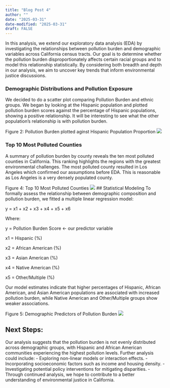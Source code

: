 ```yaml
---
title: "Blog Post 4"
author: ""
date: "2025-03-31"
date-modified: "2025-03-31"
draft: FALSE
---
```


In this analysis, we extend our exploratory data analysis (EDA) by investigating the relationships between pollution burden and demographic variables across California census tracts. Our goal is to determine whether the pollution burden disproportionately affects certain racial groups and to model this relationship statistically. By considering both breadth and depth in our analysis, we aim to uncover key trends that inform environmental justice discussions.

### Demographic Distributions and Pollution Exposure
We decided to do a scatter plot comparing Pollution Burden and ethnic groups. We began by looking at the Hispanic population and plotted pollution burden scores against the percentage of Hispanic populations, showing a positive relationship. It will be interesting to see what the other population’s relationship is with pollution burden. 

Figure 2: Pollution Burden plotted aginst Hispanic Population Proportion 
![](http://127.0.0.1:14795/chunk_output/s/BB6FBB80/c3c9qjf1v22oi/000012.png?resize=2)

### Top 10 Most Polluted Counties
A summary of pollution burden by county reveals the ten most polluted counties in California. This ranking highlights the regions with the greatest environmental challenges. The most polluted county resulted in Los Angeles which confirmed our assumptions before EDA. This is reasonable as Los Angeles is a very densely populated county. 

Figure 4: Top 10 Most Polluted Counties 
![](http://127.0.0.1:14795/chunk_output/s/BB6FBB80/cqvu9jk712dj6/000012.png?resize=3g)
## Statistical Modeling
To formally assess the relationship between demographic composition and pollution burden, we fitted a multiple linear regression model:
    
y = x1 + x2 + x3 + x4 + x5 + x6

Where:

y = Pollution Burden Score <- our predictor variable

x1 = Hispanic (%)

x2 = African American (%)

x3 = Asian American (%)

x4 = Native American (%)

x5 = Other/Multiple (%)
    
Our model estimates indicate that higher percentages of Hispanic, African American, and Asian American populations are associated with increased pollution burden, while Native American and Other/Multiple groups show weaker associations.

Figure 5: Demographic Predictors of Pollution Burden
![](http://127.0.0.1:14795/chunk_output/s/BB6FBB80/cqxu57a8gki6u/000012.png?resize=5)


## Next Steps:
Our analysis suggests that the pollution burden is not evenly distributed across demographic groups, with Hispanic and African American communities experiencing the highest pollution levels. Further analysis could include:
- Exploring non-linear models or interaction effects.
- Incorporating socioeconomic factors such as income and housing density.
- Investigating potential policy interventions for mitigating disparities.
- Through continued analysis, we hope to contribute to a better understanding of environmental justice in California.
